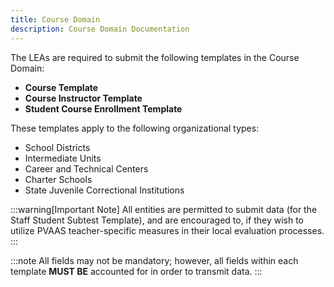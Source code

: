 ```yaml
---
title: Course Domain
description: Course Domain Documentation
---
```



The LEAs are required to submit the following templates in the Course Domain:

- **Course Template**
- **Course Instructor Template**
- **Student Course Enrollment Template**

These templates apply to the following organizational types:

- School Districts
- Intermediate Units
- Career and Technical Centers
- Charter Schools
- State Juvenile Correctional Institutions

:::warning[Important Note]
All entities are permitted to submit data (for the Staff Student Subtest Template), and are encouraged to, if they wish to utilize PVAAS teacher-specific measures in their local evaluation processes.
:::

:::note
All fields may not be mandatory; however, all fields within each template **MUST BE** accounted for in order to transmit data.
:::